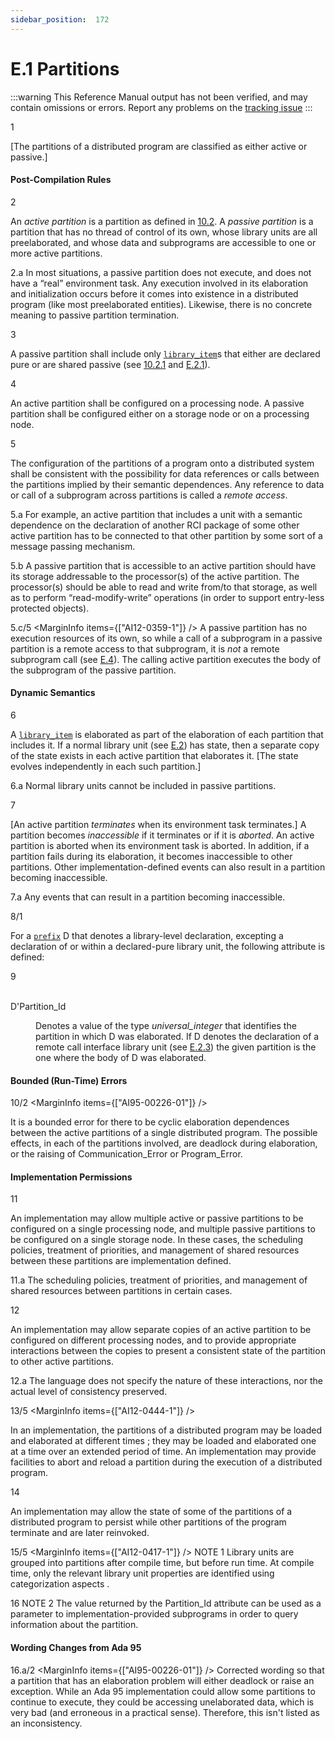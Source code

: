 ```yaml
---
sidebar_position:  172
---
```


# E.1 Partitions

:::warning
This Reference Manual output has not been verified,
and may contain omissions or errors.
Report any problems on the [tracking issue](https://github.com/ada-lang-io/ada-lang-io/issues/20)
:::


<MarginText>1</MarginText>
<p>[The partitions of a distributed program are classified as either active or passive.] <br /></p>


#### Post-Compilation Rules

<MarginText>2</MarginText>
<p>An <em>active partition</em> is a partition as defined in <a href="../AA-10/AA-10.2">10.2</a>. A <em>passive partition</em> is a partition that has no thread of control of its own, whose library units are all preelaborated, and whose data and subprograms are accessible to one or more active partitions. <br /></p>

<MarginText>2.a</MarginText>
<Admonition type="aarm" aarm="discussion" title="Discussion: ">
<strong></strong>In most situations, a passive partition does not execute, and does not have a &ldquo;real&rdquo; environment task. Any execution involved in its elaboration and initialization occurs before it comes into existence in a distributed program (like most preelaborated entities). Likewise, there is no concrete meaning to passive partition termination. <br /></Admonition>

<MarginText>3</MarginText>
<p>A passive partition shall include only <code><a href="../AA-10/AA-10.1#S0287">library_item</a></code>s that either are declared pure or are shared passive (see <a href="../AA-10/AA-10.2#Subclause_10.2.1">10.2.1</a> and <a href="../AA-E/AA-E.2#Subclause_E.2.1">E.2.1</a>).<br /></p>

<MarginText>4</MarginText>
<p>An active partition shall be configured on a processing node. A passive partition shall be configured either on a storage node or on a processing node.<br /></p>

<MarginText>5</MarginText>
<p>The configuration of the partitions of a program onto a distributed system shall be consistent with the possibility for data references or calls between the partitions implied by their semantic dependences. Any reference to data or call of a subprogram across partitions is called a <em>remote access</em>. <br /></p>

<MarginText>5.a</MarginText>
<Admonition type="aarm" aarm="discussion" title="Discussion: ">
<strong></strong>For example, an active partition that includes a unit with a semantic dependence on the declaration of another RCI package of some other active partition has to be connected to that other partition by some sort of a message passing mechanism.<br /></Admonition>

<MarginText>5.b</MarginText>
<Admonition type="aarm" aarm="note" title="Note: ">
A passive partition that is accessible to an active partition should have its storage addressable to the processor(s) of the active partition. The processor(s) should be able to read and write from/to that storage, as well as to perform &ldquo;read-modify-write&rdquo; operations (in order to support entry-less protected objects).<br /></Admonition>

<MarginText>5.c/5</MarginText>
<MarginInfo items={["AI12-0359-1"]} />
<Admonition type="aarm" aarm="ramification" title="Ramification: ">
<strong></strong>A passive partition has no execution resources of its own, so while a call of a subprogram in a passive partition is a remote access to that subprogram, it is <em>not</em> a remote subprogram call (see <a href="../AA-E/AA-E.4">E.4</a>). The calling active partition executes the body of the subprogram of the passive partition. <br /></Admonition>


#### Dynamic Semantics

<MarginText>6</MarginText>
<p>A <code><a href="../AA-10/AA-10.1#S0287">library_item</a></code> is elaborated as part of the elaboration of each partition that includes it. If a normal library unit (see <a href="../AA-E/AA-E.2">E.2</a>) has state, then a separate copy of the state exists in each active partition that elaborates it. [The state evolves independently in each such partition.]<br /></p>

<MarginText>6.a</MarginText>
<Admonition type="aarm" aarm="ramification" title="Ramification: ">
<strong></strong>Normal library units cannot be included in passive partitions. <br /></Admonition>

<MarginText>7</MarginText>
<p>[An active partition <em>terminates</em> when its environment task terminates.] A partition becomes <em>inaccessible</em> if it terminates or if it is <em>aborted</em>. An active partition is aborted when its environment task is aborted. In addition, if a partition fails during its elaboration, it becomes inaccessible to other partitions. Other implementation-defined events can also result in a partition becoming inaccessible. <br /></p>

<MarginText>7.a</MarginText>
<Admonition type="aarm" aarm="implementation-defined" title="Implementation defined: ">
<strong></strong>Any events that can result in a partition becoming inaccessible.<br /></Admonition>

<MarginText>8/1</MarginText>
<p>For a <code><a href="../AA-4/AA-4.1#S0093">prefix</a></code> D that denotes a library-level declaration, excepting a declaration of or within a declared-pure library unit, the following attribute is defined: <br /></p>

<MarginText>9</MarginText>
<dt><br/>D'Partition_Id</dt>
<dl>
<dd>Denotes a value of the type <em>universal_integer</em> that identifies the partition in which D was elaborated. If D denotes the declaration of a remote call interface library unit (see <a href="../AA-E/AA-E.2#Subclause_E.2.3">E.2.3</a>) the given partition is the one where the body of D was elaborated. <br /></dd>
</dl>

#### Bounded (Run-Time) Errors

<MarginText>10/2</MarginText>
<MarginInfo items={["AI95-00226-01"]} />
<p>It is a bounded error for there to be cyclic elaboration dependences between the active partitions of a single distributed program. The possible effects, in each of the partitions involved, are deadlock during elaboration, or the raising of Communication_Error or Program_Error. <br /></p>


#### Implementation Permissions

<MarginText>11</MarginText>
<p>An implementation may allow multiple active or passive partitions to be configured on a single processing node, and multiple passive partitions to be configured on a single storage node. In these cases, the scheduling policies, treatment of priorities, and management of shared resources between these partitions are implementation defined. <br /></p>

<MarginText>11.a</MarginText>
<Admonition type="aarm" aarm="implementation-defined" title="Implementation defined: ">
<strong></strong>The scheduling policies, treatment of priorities, and management of shared resources between partitions in certain cases.<br /></Admonition>

<MarginText>12</MarginText>
<p>An implementation may allow separate copies of an active partition to be configured on different processing nodes, and to provide appropriate interactions between the copies to present a consistent state of the partition to other active partitions. <br /></p>

<MarginText>12.a</MarginText>
<Admonition type="aarm" aarm="ramification" title="Ramification: ">
<strong></strong>The language does not specify the nature of these interactions, nor the actual level of consistency preserved. <br /></Admonition>

<MarginText>13/5</MarginText>
<MarginInfo items={["AI12-0444-1"]} />
<p>In an implementation, the partitions of a distributed program may  be loaded and elaborated at different times ; they may be loaded and elaborated one at a time over an extended period of time. An implementation may provide facilities to abort and reload a partition during the execution of a distributed program.<br /></p>

<MarginText>14</MarginText>
<p>An implementation may allow the state of some of the partitions of a distributed program to persist while other partitions of the program terminate and are later reinvoked. <br /></p>

<MarginText>15/5</MarginText>
<MarginInfo items={["AI12-0417-1"]} />
<Admonition type="aarm" aarm="note" title="Note: ">
NOTE 1   Library units are grouped into partitions after compile time, but before run time. At compile time, only the relevant library unit properties are identified using categorization aspects .<br /></Admonition>

<MarginText>16</MarginText>
<Admonition type="aarm" aarm="note" title="Note: ">
NOTE 2   The value returned by the Partition_Id attribute can be used as a parameter to implementation-provided subprograms in order to query information about the partition.<br /></Admonition>


#### Wording Changes from Ada 95

<MarginText>16.a/2</MarginText>
<MarginInfo items={["AI95-00226-01"]} />
<Admonition type="aarm" aarm="note" title="Note: ">
Corrected wording so that a partition that has an elaboration problem will either deadlock or raise an exception. While an Ada 95 implementation could allow some partitions to continue to execute, they could be accessing unelaborated data, which is very bad (and erroneous in a practical sense). Therefore, this isn't listed as an inconsistency. <br /></Admonition>

